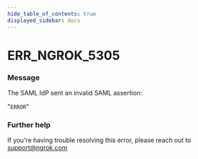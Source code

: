 ```yaml
---
hide_table_of_contents: true
displayed_sidebar: docs
---
```



# ERR_NGROK_5305

### Message

The SAML IdP sent an invalid SAML assertion:

"`ERROR`"

### Further help

If you're having trouble resolving this error, please reach out to [support@ngrok.com](mailto:support@ngrok.com?subject=Help%20with%20ERR_NGROK_5305)

<ErrorDetails error="err_ngrok_5305" />
